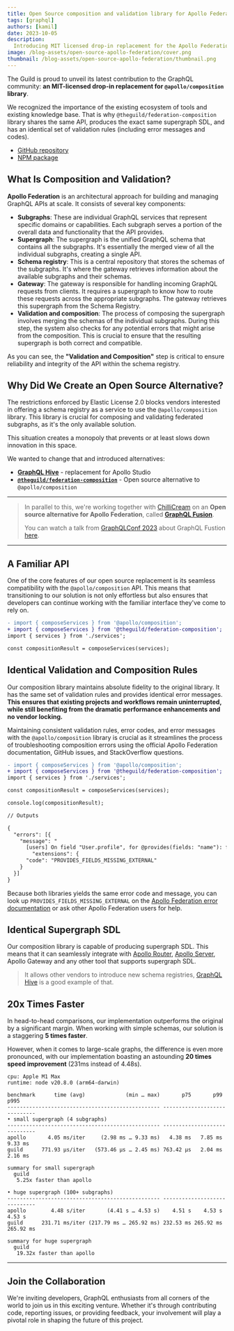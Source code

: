 ```yaml
---
title: Open Source composition and validation library for Apollo Federation
tags: [graphql]
authors: [kamil]
date: 2023-10-05
description:
  Introducing MIT licensed drop-in replacement for the Apollo Federation composition library.
image: /blog-assets/open-source-apollo-federation/cover.png
thumbnail: /blog-assets/open-source-apollo-federation/thumbnail.png
---
```


The Guild is proud to unveil its latest contribution to the GraphQL community: **an MIT-licensed
drop-in replacement for `@apollo/composition` library**.

We recognized the importance of the existing ecosystem of tools and existing knowledge base. That is
why `@theguild/federation-composition` library shares the same API, produces the exact same
supergraph SDL, and has an identical set of validation rules (including error messages and codes).

- [GitHub repository](https://github.com/the-guild-org/federation)
- [NPM package](https://www.npmjs.com/package/@theguild/federation-composition)

## What Is Composition and Validation?

**Apollo Federation** is an architectural approach for building and managing GraphQL APIs at scale.
It consists of several key components:

- **Subgraphs**: These are individual GraphQL services that represent specific domains or
  capabilities. Each subgraph serves a portion of the overall data and functionality that the API
  provides.
- **Supergraph**: The supergraph is the unified GraphQL schema that contains all the subgraphs. It's
  essentially the merged view of all the individual subgraphs, creating a single API.
- **Schema registry**: This is a central repository that stores the schemas of the subgraphs. It's
  where the gateway retrieves information about the available subgraphs and their schemas.
- **Gateway**: The gateway is responsible for handling incoming GraphQL requests from clients. It
  requires a supergraph to know how to route these requests across the appropriate subgraphs. The
  gateway retrieves this supergraph from the Schema Registry.
- **Validation and composition**: The process of composing the supergraph involves merging the
  schemas of the individual subgraphs. During this step, the system also checks for any potential
  errors that might arise from the composition. This is crucial to ensure that the resulting
  supergraph is both correct and compatible.

As you can see, the **"Validation and Composition"** step is critical to ensure reliability and
integrity of the API within the schema registry.

## Why Did We Create an Open Source Alternative?

The restrictions enforced by Elastic License 2.0 blocks vendors interested in offering a schema
registry as a service to use the `@apollo/composition` library. This library is crucial for
composing and validating federated subgraphs, as it's the only available solution.

This situation creates a monopoly that prevents or at least slows down innovation in this space.

We wanted to change that and introduced alternatives:

- **[GraphQL Hive](https://the-guild.dev/graphql/hive)** - replacement for Apollo Studio
- [**`@theguild/federation-composition`**](https://www.npmjs.com/package/@theguild/federation-composition) -
  Open source alternative to `@apollo/composition`

---

> In parallel to this, we're working together with [ChilliCream](https://chillicream.com/) on an
> **Open source alternative for Apollo Federation**, called
> [**GraphQL Fusion**](https://chillicream.com/blog/2023/08/15/graphql-fusion).
>
> You can watch a talk from [GraphQLConf 2023](/blog/graphqlconf-2023-recap) about GraphQL Fustion
> [here](https://graphql.org/conf/schedule/4a4e842d1cd0c06083f484d31225abd1/?name=GraphQL%20Fusion:%20Rethinking%20Distributed%20GraphQL).

---

## A Familiar API

One of the core features of our open source replacement is its seamless compatibility with the
`@apollo/composition` API. This means that transitioning to our solution is not only effortless but
also ensures that developers can continue working with the familiar interface they've come to rely
on.

```diff
- import { composeServices } from '@apollo/composition';
+ import { composeServices } from '@theguild/federation-composition';
import { services } from './services';

const compositionResult = composeServices(services);
```

## Identical Validation and Composition Rules

Our composition library maintains absolute fidelity to the original library. It has the same set of
validation rules and provides identical error messages. **This ensures that existing projects and
workflows remain uninterrupted, while still benefiting from the dramatic performance enhancements
and no vendor locking.**

Maintaining consistent validation rules, error codes, and error messages with the
`@apollo/composition` library is crucial as it streamlines the process of troubleshooting
composition errors using the official Apollo Federation documentation, GitHub issues, and
StackOverflow questions.

```diff filename="Example validation rule"
- import { composeServices } from '@apollo/composition';
+ import { composeServices } from '@theguild/federation-composition';
import { services } from './services';

const compositionResult = composeServices(services);

console.log(compositionResult);

// Outputs

{
  "errors": [{
    "message": "
      [users] On field "User.profile", for @provides(fields: "name"): field "Profile.name" should not be part of a @provides since it is already provided by this subgraph (it is not marked @external)",
		"extensions": {
      "code": "PROVIDES_FIELDS_MISSING_EXTERNAL"
    }
  }]
}
```

Because both libraries yields the same error code and message, you can look up
`PROVIDES_FIELDS_MISSING_EXTERNAL` on the
[Apollo Federation error documentation](https://www.apollographql.com/docs/federation/errors) or ask
other Apollo Federation users for help.

## Identical Supergraph SDL

Our composition library is capable of producing supergraph SDL. This means that it can seamlessly
integrate with [Apollo Router](https://www.apollographql.com/docs/router/),
[Apollo Server](https://www.apollographql.com/docs/apollo-server/), Apollo Gateway and any other
tool that supports supergraph SDL.

> It allows other vendors to introduce new schema registries,
> [GraphQL Hive](https://the-guild.dev/graphql/hive) is a good example of that.

## 20x Times Faster

In head-to-head comparisons, our implementation outperforms the original by a significant margin.
When working with simple schemas, our solution is a staggering **5 times faster**.

However, when it comes to large-scale graphs, the difference is even more pronounced, with our
implementation boasting an astounding **20 times speed improvement** (231ms instead of 4.48s).

```text
cpu: Apple M1 Max
runtime: node v20.8.0 (arm64-darwin)

benchmark      time (avg)             (min … max)       p75       p99      p995
------------------------------------------------- -----------------------------
• small supergraph (4 subgraphs)
------------------------------------------------- -----------------------------
apollo       4.05 ms/iter     (2.98 ms … 9.33 ms)   4.38 ms   7.85 ms   9.33 ms
guild      771.93 µs/iter   (573.46 µs … 2.45 ms) 763.42 µs   2.04 ms   2.16 ms

summary for small supergraph
  guild
   5.25x faster than apollo

• huge supergraph (100+ subgraphs)
------------------------------------------------- -----------------------------
apollo        4.48 s/iter       (4.41 s … 4.53 s)    4.51 s    4.53 s    4.53 s
guild      231.71 ms/iter (217.79 ms … 265.92 ms) 232.53 ms 265.92 ms 265.92 ms

summary for huge supergraph
  guild
   19.32x faster than apollo
```

---

## Join the Collaboration

We're inviting developers, GraphQL enthusiasts from all corners of the world to join us in this
exciting venture. Whether it's through contributing code, reporting issues, or providing feedback,
your involvement will play a pivotal role in shaping the future of this project.
